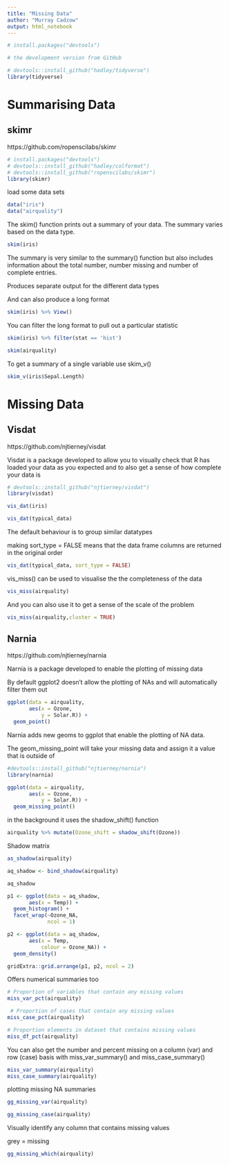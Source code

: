 ```yaml
---
title: "Missing Data"
author: "Murray Cadzow"
output: html_notebook
---
```


```r
# install.packages("devtools")

# the development version from GitHub

# devtools::install_github("hadley/tidyverse")
library(tidyverse)
```

# Summarising Data

## skimr

https://github.com/ropenscilabs/skimr

```r
# install.packages("devtools")
# devtools::install_github("hadley/colformat")
# devtools::install_github("ropenscilabs/skimr")
library(skimr)
```


load some data sets
```r
data("iris")
data("airquality")
```

The skim() function prints out a summary of your data. The summary varies based on the data type.

```r
skim(iris)
```

The summary is very similar to the summary() function but also includes information about the total number, number missing and number of complete entries.

Produces separate output for the different data types

And can also produce a long format
```r
skim(iris) %>% View()
```

You can filter the long format to pull out a particular statistic
```r
skim(iris) %>% filter(stat == 'hist')
```


```r
skim(airquality)
```

To get a summary of a single variable use skim_v()
```r
skim_v(iris$Sepal.Length)
```




# Missing Data

## Visdat

https://github.com/njtierney/visdat

Visdat is a package developed to allow you to visually check that R has loaded your data as you expected and to also get a sense of how complete your data is

```r
# devtools::install_github("njtierney/visdat")
library(visdat)
```

```r
vis_dat(iris)
```


```r
vis_dat(typical_data)
```

The default behaviour is to group similar datatypes

making sort_type = FALSE means that the data frame columns are returned in the original order

```r
vis_dat(typical_data, sort_type = FALSE)
```

vis_miss() can be used to visualise the the completeness of the data

```r
vis_miss(airquality)
```

And you can also use it to get a sense of the scale of the problem

```r
vis_miss(airquality,cluster = TRUE)
```

## Narnia

https://github.com/njtierney/narnia

Narnia is a package developed to enable the plotting of missing data

By default ggplot2 doesn't allow the plotting of NAs and will automatically filter them out

```r
ggplot(data = airquality,
       aes(x = Ozone,
           y = Solar.R)) +
  geom_point()
```

Narnia adds new geoms to ggplot that enable the plotting of NA data.

The geom_missing_point will take your missing data and assign it a value that is outside of 

```r
#devtools::install_github("njtierney/narnia")
library(narnia)

ggplot(data = airquality,
       aes(x = Ozone,
           y = Solar.R)) +
  geom_missing_point()
```

in the background it uses the shadow_shift() function

```r
airquality %>% mutate(Ozone_shift = shadow_shift(Ozone))
```


Shadow matrix
```r
as_shadow(airquality)
```



```r
aq_shadow <- bind_shadow(airquality)

aq_shadow
```



```r
p1 <- ggplot(data = aq_shadow,
       aes(x = Temp)) + 
  geom_histogram() + 
  facet_wrap(~Ozone_NA,
             ncol = 1)

p2 <- ggplot(data = aq_shadow,
       aes(x = Temp,
           colour = Ozone_NA)) + 
  geom_density() 

gridExtra::grid.arrange(p1, p2, ncol = 2)
```

Offers numerical summaries too

```r
# Proportion of variables that contain any missing values
miss_var_pct(airquality)

 # Proportion of cases that contain any missing values
miss_case_pct(airquality)

# Proportion elements in dataset that contains missing values
miss_df_pct(airquality)

```

You can also get the number and percent missing on a column (var) and row (case) basis with miss_var_summary() and miss_case_summary()
```r
miss_var_summary(airquality)
miss_case_summary(airquality)
```

plotting missing NA summaries

```r
gg_missing_var(airquality)
```

```r
gg_missing_case(airquality)
```

Visually identify any column that contains missing values

grey = missing

```r
gg_missing_which(airquality)
```

